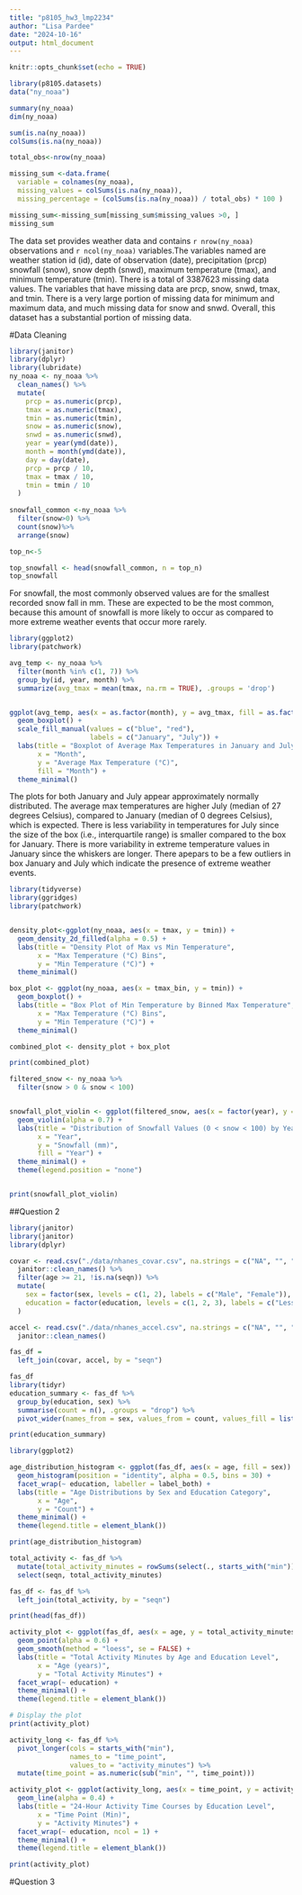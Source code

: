 ```yaml
---
title: "p8105_hw3_lmp2234"
author: "Lisa Pardee"
date: "2024-10-16"
output: html_document
---
```


```r
knitr::opts_chunk$set(echo = TRUE)
```


```r
library(p8105.datasets)
data("ny_noaa")

summary(ny_noaa)
dim(ny_noaa)

sum(is.na(ny_noaa))
colSums(is.na(ny_noaa))

total_obs<-nrow(ny_noaa)

missing_sum <-data.frame(
  variable = colnames(ny_noaa), 
  missing_values = colSums(is.na(ny_noaa)), 
  missing_percentage = (colSums(is.na(ny_noaa)) / total_obs) * 100 ) 

missing_sum<-missing_sum[missing_sum$missing_values >0, ]
missing_sum


```
The data set provides weather data and contains `r nrow(ny_noaa)` observations and `r ncol(ny_noaa)` variables.The variables named are weather station id (id), date of observation (date), precipitation (prcp) snowfall (snow), snow depth (snwd), maximum temperature (tmax), and minimum temperature (tmin). There is a total of 3387623 missing data values. The variables that have missing data are prcp, snow, snwd, tmax, and tmin. There is a very large portion of missing data for minimum and maximum data, and much missing data for snow and snwd. Overall, this dataset has a substantial portion of missing data. 

#Data Cleaning 
```r
library(janitor)
library(dplyr)
library(lubridate)
ny_noaa <- ny_noaa %>%
  clean_names() %>%
  mutate(
    prcp = as.numeric(prcp),
    tmax = as.numeric(tmax),
    tmin = as.numeric(tmin),
    snow = as.numeric(snow),
    snwd = as.numeric(snwd),
    year = year(ymd(date)),
    month = month(ymd(date)),
    day = day(date), 
    prcp = prcp / 10, 
    tmax = tmax / 10, 
    tmin = tmin / 10
  )
  
snowfall_common <-ny_noaa %>%
  filter(snow>0) %>%
  count(snow)%>%
  arrange(snow)

top_n<-5

top_snowfall <- head(snowfall_common, n = top_n) 
top_snowfall


```
For snowfall, the most commonly observed values are for the smallest recorded snow fall in mm. These are expected to be the most common, because this amount of snowfall is more likely to occur as compared to more extreme weather events that occur more rarely. 

```r

library(ggplot2)
library(patchwork)

avg_temp <- ny_noaa %>%
  filter(month %in% c(1, 7)) %>%  
  group_by(id, year, month) %>%  
  summarize(avg_tmax = mean(tmax, na.rm = TRUE), .groups = 'drop')  


ggplot(avg_temp, aes(x = as.factor(month), y = avg_tmax, fill = as.factor(month))) +
  geom_boxplot() +
  scale_fill_manual(values = c("blue", "red"), 
                    labels = c("January", "July")) +
  labs(title = "Boxplot of Average Max Temperatures in January and July", 
       x = "Month", 
       y = "Average Max Temperature (°C)", 
       fill = "Month") +
  theme_minimal()
```

The plots for both January and July appear approximately normally distributed. The average max temperatures are higher July (median of 27 degrees Celsius), compared to January (median of 0 degrees Celsius), which is expected. There is less variability in temperatures for July since the size of the box (i.e., interquartile range) is smaller compared to the box for January. There is more variability in extreme temperature values in January since the whiskers are longer. There apepars to be a few outliers in box January and July which indicate the presence of extreme weather events. 

```r
library(tidyverse)
library(ggridges)
library(patchwork)


density_plot<-ggplot(ny_noaa, aes(x = tmax, y = tmin)) +
  geom_density_2d_filled(alpha = 0.5) +
  labs(title = "Density Plot of Max vs Min Temperature",
       x = "Max Temperature (°C) Bins",
       y = "Min Temperature (°C)") +
  theme_minimal()

box_plot <- ggplot(ny_noaa, aes(x = tmax_bin, y = tmin)) +
  geom_boxplot() +
  labs(title = "Box Plot of Min Temperature by Binned Max Temperature",
       x = "Max Temperature (°C) Bins",
       y = "Min Temperature (°C)") +
  theme_minimal()

combined_plot <- density_plot + box_plot

print(combined_plot)

```

```r
filtered_snow <- ny_noaa %>%
  filter(snow > 0 & snow < 100)


snowfall_plot_violin <- ggplot(filtered_snow, aes(x = factor(year), y = snow, fill = factor(year))) +
  geom_violin(alpha = 0.7) +
  labs(title = "Distribution of Snowfall Values (0 < snow < 100) by Year",
       x = "Year",
       y = "Snowfall (mm)",
       fill = "Year") +
  theme_minimal() +
  theme(legend.position = "none")


print(snowfall_plot_violin)
```
##Question 2

```r

library(janitor)
library(janitor)
library(dplyr)

covar <- read.csv("./data/nhanes_covar.csv", na.strings = c("NA", "", "."), skip = 4) %>%
  janitor::clean_names() %>%
  filter(age >= 21, !is.na(seqn)) %>%
  mutate(
    sex = factor(sex, levels = c(1, 2), labels = c("Male", "Female")),
    education = factor(education, levels = c(1, 2, 3), labels = c("Less than high school", "High school equivalent", "More than high school"))
  )

accel <- read.csv("./data/nhanes_accel.csv", na.strings = c("NA", "", ".")) %>%
  janitor::clean_names()

fas_df = 
  left_join(covar, accel, by = "seqn")

fas_df
library(tidyr)
education_summary <- fas_df %>%
  group_by(education, sex) %>%
  summarise(count = n(), .groups = "drop") %>%
  pivot_wider(names_from = sex, values_from = count, values_fill = list(count = 0))

print(education_summary)
```

```r
library(ggplot2)

age_distribution_histogram <- ggplot(fas_df, aes(x = age, fill = sex)) +
  geom_histogram(position = "identity", alpha = 0.5, bins = 30) +
  facet_wrap(~ education, labeller = label_both) +
  labs(title = "Age Distributions by Sex and Education Category",
       x = "Age",
       y = "Count") +
  theme_minimal() +
  theme(legend.title = element_blank())

print(age_distribution_histogram)
```

```r
total_activity <- fas_df %>%
  mutate(total_activity_minutes = rowSums(select(., starts_with("min")), na.rm = TRUE)) %>%
  select(seqn, total_activity_minutes)

fas_df <- fas_df %>%
  left_join(total_activity, by = "seqn")

print(head(fas_df))

activity_plot <- ggplot(fas_df, aes(x = age, y = total_activity_minutes, color = sex)) +
  geom_point(alpha = 0.6) +  
  geom_smooth(method = "loess", se = FALSE) + 
  labs(title = "Total Activity Minutes by Age and Education Level",
       x = "Age (years)",
       y = "Total Activity Minutes") +
  facet_wrap(~ education) +  
  theme_minimal() +
  theme(legend.title = element_blank())

# Display the plot
print(activity_plot)
```
```r
activity_long <- fas_df %>%
  pivot_longer(cols = starts_with("min"), 
               names_to = "time_point", 
               values_to = "activity_minutes") %>%
  mutate(time_point = as.numeric(sub("min", "", time_point)))

activity_plot <- ggplot(activity_long, aes(x = time_point, y = activity_minutes, color = sex, group = seqn)) +
  geom_line(alpha = 0.4) +  
  labs(title = "24-Hour Activity Time Courses by Education Level",
       x = "Time Point (Min)",
       y = "Activity Minutes") +
  facet_wrap(~ education, ncol = 1) +  
  theme_minimal() +
  theme(legend.title = element_blank())

print(activity_plot)
```
#Question 3 



